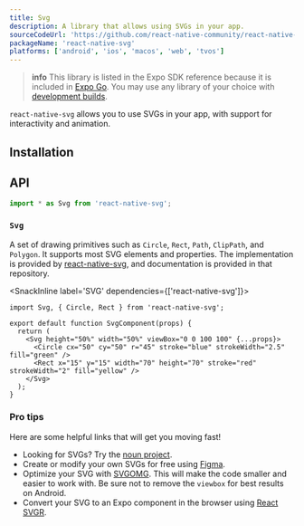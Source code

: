 ```yaml
---
title: Svg
description: A library that allows using SVGs in your app.
sourceCodeUrl: 'https://github.com/react-native-community/react-native-svg'
packageName: 'react-native-svg'
platforms: ['android', 'ios', 'macos', 'web', 'tvos']
---
```



> **info** This library is listed in the Expo SDK reference because it is included in [Expo Go](https://expo.dev/go). You may use any library of your choice with [development builds](/develop/development-builds/introduction/).

`react-native-svg` allows you to use SVGs in your app, with support for interactivity and animation.

## Installation

<APIInstallSection href="https://github.com/react-native-community/react-native-svg#with-react-native-cli" />

## API

```js
import * as Svg from 'react-native-svg';
```

### `Svg`

A set of drawing primitives such as `Circle`, `Rect`, `Path`,
`ClipPath`, and `Polygon`. It supports most SVG elements and properties.
The implementation is provided by [react-native-svg](https://github.com/react-native-community/react-native-svg), and documentation is provided in that repository.

<SnackInline label='SVG' dependencies={['react-native-svg']}>

```tsx
import Svg, { Circle, Rect } from 'react-native-svg';

export default function SvgComponent(props) {
  return (
    <Svg height="50%" width="50%" viewBox="0 0 100 100" {...props}>
      <Circle cx="50" cy="50" r="45" stroke="blue" strokeWidth="2.5" fill="green" />
      <Rect x="15" y="15" width="70" height="70" stroke="red" strokeWidth="2" fill="yellow" />
    </Svg>
  );
}
```

</SnackInline>

### Pro tips

Here are some helpful links that will get you moving fast!

- Looking for SVGs? Try the [noun project](https://thenounproject.com/).
- Create or modify your own SVGs for free using [Figma](https://www.figma.com/).
- Optimize your SVG with [SVGOMG](https://jakearchibald.github.io/svgomg/). This will make the code smaller and easier to work with. Be sure not to remove the `viewbox` for best results on Android.
- Convert your SVG to an Expo component in the browser using [React SVGR](https://react-svgr.com/playground/?native=true&typescript=true).

